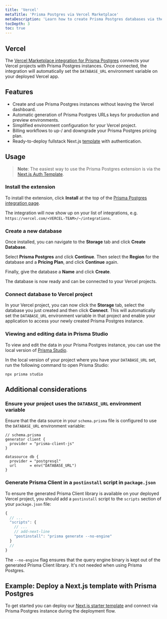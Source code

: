 ```yaml
---
title: 'Vercel'
metaTitle: 'Prisma Postgres via Vercel Marketplace'
metaDescription: 'Learn how to create Prisma Postgres databases via the Vercel Marketplace and deploy your applications with it.'
tocDepth: 3
toc: true
---
```



## Vercel

The [Vercel Marketplace integration for Prisma Postgres](https://www.vercel.com/marketplace/prisma) connects your Vercel projects with Prisma Postgres instances. Once connected, the integration will automatically set the `DATABASE_URL` environment variable on your deployed Vercel app.

## Features

- Create and use Prisma Postgres instances without leaving the Vercel dashboard. 
- Automatic generation of Prisma Postgres URLs keys for production and preview environments.
- Simplified environment configuration for your Vercel project.
- Billing workflows to up-/ and downgrade your Prisma Postgres pricing plan.
- Ready-to-deploy fullstack Next.js [template](https://www.vercel.com/templates/tbd) with authentication.

## Usage

> **Note**: The easiest way to use the Prisma Postgres extension is via the [Next.js Auth Template](https://www.vercel.com/templates/tbd).

### Install the extension

To install the extension, click **Install** at the top of the [Prisma Postgres integration page](https://www.vercel.com/marketplace/prisma).

The integration will now show up on your list of integrations, e.g. `https://vercel.com/<VERCEL-TEAM>/~/integrations`.

### Create a new database

Once installed, you can navigate to the **Storage** tab and click **Create Database**.

Select **Prisma Postgres** and click **Continue**. Then select the **Region** for the database and a **Pricing Plan**,  and click **Continue** again.

Finally, give the database a **Name** and click **Create**. 

The database is now ready and can be connected to your Vercel projects.

### Connect database to Vercel project

In your Vercel project, you can now click the **Storage** tab, select the database you just created and then click **Connect**. This will automatically set the `DATABASE_URL` environment variable in that project and enable your application to access your newly created Prisma Postgres instance. 

### Viewing and editing data in Prisma Studio

To view and edit the data in your Prisma Postgres instance, you can use the local version of [Prisma Studio](/orm/tools/prisma-studio). 

In the local version of your project where you have your `DATABASE_URL` set, run the following command to open Prisma Studio:

```terminal
npx prisma studio
```

## Additional considerations

### Ensure your project uses the `DATABASE_URL` environment variable

Ensure that the data source in your `schema.prisma` file is configured to use the `DATABASE_URL` environment variable:

```prisma
// schema.prisma
generator client {
  provider = "prisma-client-js"
}

datasource db {
  provider = "postgresql"
  url      = env("DATABASE_URL")
}
```

### Generate Prisma Client in a `postinstall` script in `package.json`

To ensure the generated Prisma Client library is available on your deployed Vercel project, you should add a `postinstall` script to the `scripts` section of your `package.json` file:

```js file=package.json
{
  // ...
  "scripts": {
    // ...
    // add-next-line
    "postinstall": "prisma generate --no-engine"
  }
  //
}
```

The `--no-engine` flag ensures that the query engine binary is kept out of the generated Prisma Client library. It's not needed when using Prisma Postgres.

## Example: Deploy a Next.js template with Prisma Postgres

To get started you can deploy our [Next.js starter template](https://www.vercel.com/templates/tbd) and connect via Prisma Postgres instance during the deployment flow.

<!-- This section contains step-by-step instructions for deploying a fullstack Next.js app and connecting it to Prisma Postgres from scratch using the official [Vercel template for Next.js & Prisma Postgres](https://www.vercel.com/templates/tbd) template.

### 1. Deploy the template

Navigate to the [template on vercel.com/templates](https://www.vercel.com/templates/tbd) and click **Deploy**. -->
